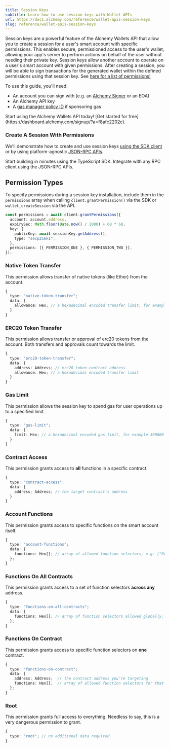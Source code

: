 ```yaml
---
title: Session Keys
subtitle: Learn how to use session keys with Wallet APIs
url: https://docs.alchemy.com/reference/wallet-apis-session-keys
slug: reference/wallet-apis-session-keys
---
```


Session keys are a powerful feature of the Alchemy Wallets API that allow you to create a session for a user's smart account with specific permissions. This enables secure, permissioned access to the user's wallet, allowing your app's server to perform actions on behalf of the user without needing their private key. Session keys allow another account to operate on a user's smart account with given permissions. After creating a session, you will be able to sign transactions for the generated wallet within the defined permissions using that session key. See [here for a list of permissions!](#permission-types)

To use this guide, you'll need:

- An account you can sign with (e.g. an [Alchemy Signer](/docs/wallets/signer/what-is-a-signer#alchemy-signer) or an EOA)
- An Alchemy API key
- A [gas manager policy ID](/docs/wallets/react/sponsor-gas) if sponsoring gas

<Tip title="Don't have an API key?" icon="star">
  Start using the Alchemy Wallets API today! [Get started for
  free](https://dashboard.alchemy.com/signup/?a=f8afc2202c).
</Tip>

### Create A Session With Permissions

We'll demonstrate how to create and use session keys [using the SDK client](/docs/reference/wallet-apis-session-keys/sdk) or by using platform-agnostic [JSON-RPC APIs](/docs/reference/wallet-apis-session-keys/api).

<CardGroup cols={2}>
  <Card
    title="Use the SDK"
    href="/docs/reference/wallet-apis-session-keys/sdk"
    icon="code"
  >
    Start building in minutes using the TypeScript SDK.
  </Card>
  <Card
    title="Use the JSON-RPC API"
    href="/docs/reference/wallet-apis-session-keys/api"
    icon="network-wired"
  >
    Integrate with any RPC client using the JSON-RPC APIs.
  </Card>
</CardGroup>

## Permission Types

To specify permissions during a session key installation, include them in the `permissions` array when calling `client.grantPermission()` via the SDK or `wallet_createSession` via the API.

```ts
const permissions = await client.grantPermissions({
  account: account.address,
  expirySec: Math.floor(Date.now() / 1000) + 60 * 60,
  key: {
    publicKey: await sessionKey.getAddress(),
    type: "secp256k1",
  },
  permissions: [{ PERMISSION_ONE }, { PERMISSION_TWO }],
});
```

### Native Token Transfer

This permission allows transfer of native tokens (like Ether) from the account.

```ts
{
  type: "native-token-transfer";
  data: {
    allowance: Hex; // a hexadecimal encoded transfer limit, for example, 1 ETH would be 0xde0b6b3a7640000 (1e18 in hex)
  }
}
```

### ERC20 Token Transfer

This permission allows transfer or approval of erc20 tokens from the account. Both transfers and approvals count towards the limit.

```ts
{
  type: "erc20-token-transfer";
  data: {
    address: Address; // erc20 token contract address
    allowance: Hex; // a hexadecimal encoded transfer limit
  }
}
```

### Gas Limit

This permission allows the session key to spend gas for user operations up to a specified limit.

```ts
{
  type: "gas-limit";
  data: {
    limit: Hex; // a hexadecimal encoded gas limit, for example 300000 gas would be 0x493e0
  }
}
```

### Contract Access

This permission grants access to **all** functions in a specific contract.

```ts
{
  type: "contract-access";
  data: {
    address: Address; // the target contract’s address
  }
}
```

### Account Functions

This permission grants access to specific functions on the smart account itself.

```ts
{
  type: "account-functions";
  data: {
    functions: Hex[]; // array of allowed function selectors, e.g. ["0xabcdef01", "0x12345678"]
  };
}
```

### Functions On All Contracts

This permission grants access to a set of function selectors **across any** address.

```ts
{
  type: "functions-on-all-contracts";
  data: {
    functions: Hex[]; // array of function selectors allowed globally, e.g. ["0xddf252ad"]
  };
}
```

### Functions On Contract

This permission grants access to specific function selectors on **one** contract.

```ts
{
  type: "functions-on-contract";
  data: {
    address: Address;  // the contract address you’re targeting
    functions: Hex[];  // array of allowed function selectors for that contract, e.g. ["0xddf252ad"]
  };
}
```

### Root

This permission grants full access to everything. Needless to say, this is a very dangerous permission to grant.

```ts
{
  type: "root"; // no additional data required
}
```
